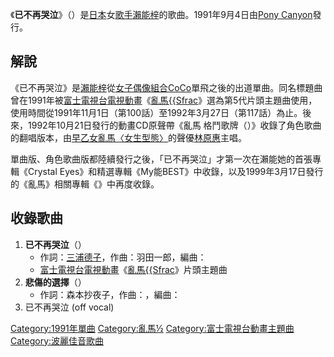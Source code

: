 {{unreferenced|time=2017-01-24T16:37:30+00:00}}
{{NoteTA
|1 = zh:½; zh-cn:{{small|{{math|{{sfrac|1|2}}}}}}; zh-tw:{{small|{{math|{{sfrac|1|2}}}}}};
|2 = ½=>zh-hans:{{small|{{math|{{sfrac|1|2}}}}}}; ½=>zh-hant:{{small|{{math|{{sfrac|1|2}}}}}};<!--zh兼容zh-hans、zh-hant會優先顯示，但下位區域轉換不影響-->
}}
{{Infobox Single
| Name           = 已不再哭泣<br /><small>（{{lang|ja|もう泣かないで}}）</small>
| Artist         = [[瀨能梓|瀨能梓]]
| Album          = Crystal Eyes
| A-side         = 
| B-side         = 悲{{lang|ja|しみを}}選{{lang|ja|んで}}
| Released       = 1991年9月4日
| Format         = [[單曲|8cmCD單曲]]
| Recorded       = 
| Genre          = [[J-POP|J-POP]]
| Length         = 
| Label          = [[波麗佳音|Pony Canyon]]
| Writer         = [[三浦德子|三浦德子]]、羽田一郎
| Producer       = 
| Certification  = 
| Chart position = * 第5名（[[Oricon公信榜|Oricon]]）
| Last single    = 
| This single    = '''已不再哭泣'''<br />（1991年）
| Next single    = 見{{lang|ja|つめていても}}<br />（1992年）
| Misc            =
{{Extra track listing
 | Album = {{lang|ja|らんま{{math|{{sfrac|1|2}}}} TVテーマソングス コンプリート}}
 | Type = studio
 | prev_track = [[麗春花_(中嶋美智代歌曲)|麗春花]]<br />[[中嶋美智代|中嶋美智代]]
 | prev_no = 12
 | this_track = '''已不再哭泣'''<br />[[瀨能梓|瀨能梓]]
 | track_no = 13
 | next_track = [[POSITIVE|POSITIVE]]<br />[[森川美穗|森川美穗]]
 | next_no = 14}}
}}
《'''已不再哭泣'''》（{{lang-ja|もう泣かないで}}）是[[日本|日本]]女[[歌手|歌手]][[瀨能梓|瀨能梓]]的歌曲。1991年9月4日由[[波麗佳音|Pony Canyon]]發行。

== 解說 ==
《已不再哭泣》是[[瀨能梓|瀨能梓]]從[[女子音樂組合|女子偶像組合]][[CoCo_(組合)|CoCo]]單飛之後的出道單曲。同名標題曲曾在1991年被[[富士電視台|富士電視台]][[電視動畫|電視動畫]]《[[亂馬½|亂馬{{Sfrac]]》選為第5代片頭主題曲使用，使用時間從1991年11月1日（第100話）至1992年3月27日（第117話）為止。後來，1992年10月21日發行的動畫CD原聲帶《亂馬{{Sfrac|1|2}} 格鬥歌牌（<small>{{lang-ja|らんま{{math|{{sfrac|1|2}}}} 格闘歌かるた}}</small>）》收錄了角色歌曲的翻唱版本，由[[早乙女亂馬|早乙女亂馬〈女生型態〉]]的聲優[[林原惠|林原惠]]主唱。

單曲版、角色歌曲版都陸續發行之後，「已不再哭泣」才第一次在瀨能她的首張專輯《Crystal Eyes》和精選專輯《My{{lang|ja|これ！クション 瀬}}能{{lang|ja|あづさ}}BEST》中收錄，以及1999年3月17日發行的《亂馬{{Sfrac|1|2}}》相關專輯《{{lang|ja|らんま{{math|{{sfrac|1|2}}}} TVテーマソングス コンプリート}}》中再度收錄。

== 收錄歌曲 ==
# '''已不再哭泣'''（'''<small>{{lang|ja|もう泣かないで}}</small>'''）
#* 作詞：[[三浦德子|三浦德子]]，作曲：羽田一郎，編曲：{{link-ja|佐藤準|佐藤準}}
#* [[富士電視台|富士電視台]][[電視動畫|電視動畫]]《[[亂馬½|亂馬{{Sfrac]]》片頭主題曲
# '''悲傷的選擇'''（'''<small>{{lang|ja|悲しみを選んで}}</small>'''）
#* 作詞：森本抄夜子，作曲：{{link-ja|都志見隆|都志見隆}}，編曲：{{link-ja|船山基紀|船山基紀}}
# 已不再哭泣 (off vocal)

{{亂馬½}}
{{DEFAULTSORT:Mo Naka Naide}}
[[Category:1991年單曲|Category:1991年單曲]]
[[Category:亂馬½|Category:亂馬½]]
[[Category:富士電視台動畫主題曲|Category:富士電視台動畫主題曲]]
[[Category:波麗佳音歌曲|Category:波麗佳音歌曲]]